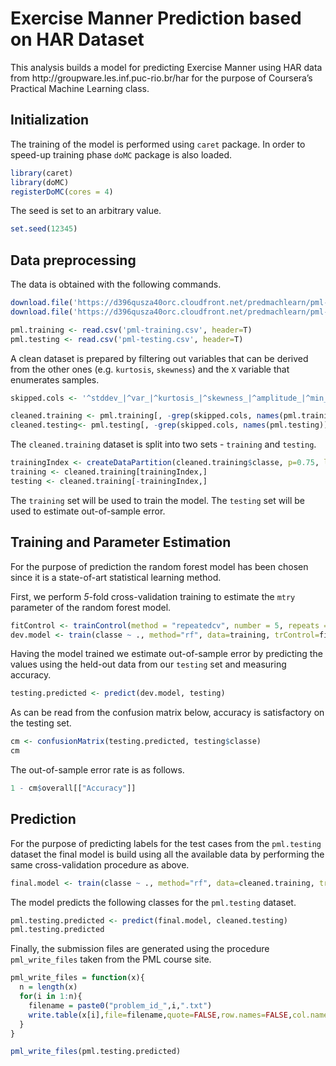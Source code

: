 Exercise Manner Prediction based on HAR Dataset
========================================================

This analysis builds a model for predicting Exercise Manner using HAR data from http://groupware.les.inf.puc-rio.br/har for the purpose of Coursera's Practical Machine Learning class.

Initialization
--------------
The training of the model is performed using `caret` package. 
In order to speed-up training phase `doMC` package is also loaded.

```r
library(caret)
library(doMC)
registerDoMC(cores = 4)
```

The seed is set to an arbitrary value.
```r
set.seed(12345)
```

Data preprocessing
------------------
The data is obtained with the following commands.

```r
download.file('https://d396qusza40orc.cloudfront.net/predmachlearn/pml-training.csv', destfile='pml-training.csv', method="curl")
download.file('https://d396qusza40orc.cloudfront.net/predmachlearn/pml-testing.csv', destfile='pml-testing.csv', method="curl")
```
```r
pml.training <- read.csv('pml-training.csv', header=T)
pml.testing <- read.csv('pml-testing.csv', header=T)
```

A clean dataset is prepared by filtering out variables that can be derived from the other ones (e.g. `kurtosis`, `skewness`) and the `X` variable that enumerates samples.

```r
skipped.cols <- '^stddev_|^var_|^kurtosis_|^skewness_|^amplitude_|^min_|^max_|^avg_|^X$|^cvtd_'

cleaned.training <- pml.training[, -grep(skipped.cols, names(pml.training))]
cleaned.testing<- pml.testing[, -grep(skipped.cols, names(pml.testing))]
```

The `cleaned.training` dataset is split into two sets - `training` and `testing`. 

```r
trainingIndex <- createDataPartition(cleaned.training$classe, p=0.75, list=F)
training <- cleaned.training[trainingIndex,]
testing <- cleaned.training[-trainingIndex,]
```

The `training` set will be used to train the model.  The `testing` set will be used to estimate out-of-sample error.

Training and Parameter Estimation
---------------------------------
For the purpose of prediction the random forest model has been chosen since it is a state-of-art statistical learning method.

First, we perform *5*-fold cross-validation training to estimate the `mtry` parameter of the random forest model.
```r
fitControl <- trainControl(method = "repeatedcv", number = 5, repeats = 5, verboseIter = T)
dev.model <- train(classe ~ ., method="rf", data=training, trControl=fitControl)
```

Having the model trained we estimate out-of-sample error by predicting the values using the held-out data from our `testing` set and measuring accuracy. 

```r
testing.predicted <- predict(dev.model, testing)
```
As can be read from the confusion matrix below, accuracy is satisfactory on the testing set.

```r
cm <- confusionMatrix(testing.predicted, testing$classe)
cm
```

The out-of-sample error rate is as follows.
```r
1 - cm$overall[["Accuracy"]]
```

Prediction
-----------
For the purpose of predicting labels for the test cases from the `pml.testing` dataset the final model is build using all the available data by performing the same cross-validation procedure as above.

```r
final.model <- train(classe ~ ., method="rf", data=cleaned.training, trControl=fitControl)
```

The model predicts the following classes for the `pml.testing` dataset.

```r
pml.testing.predicted <- predict(final.model, cleaned.testing)
pml.testing.predicted
```

Finally, the submission files are generated using the procedure `pml_write_files` taken from the PML course site.

```r
pml_write_files = function(x){
  n = length(x)
  for(i in 1:n){
    filename = paste0("problem_id_",i,".txt")
    write.table(x[i],file=filename,quote=FALSE,row.names=FALSE,col.names=FALSE)
  }
}

pml_write_files(pml.testing.predicted)
```
